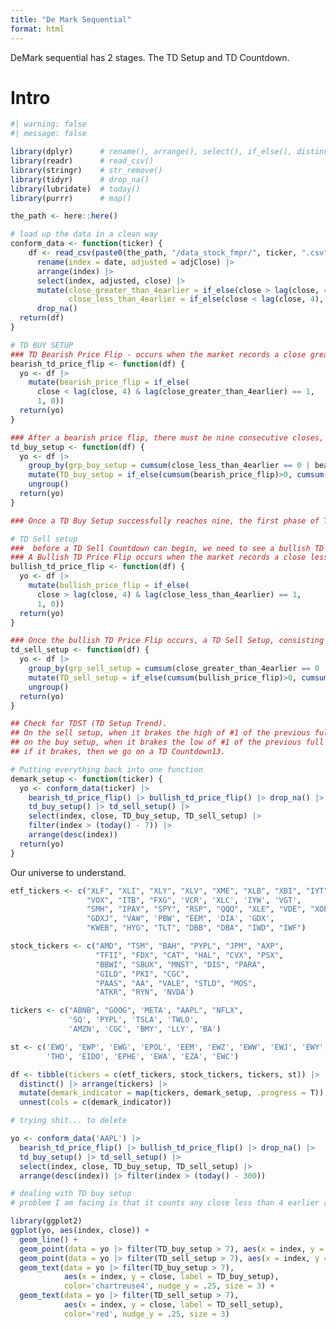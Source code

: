 ```yaml
---
title: "De Mark Sequential"
format: html
---
```


DeMark sequential has 2 stages.  The TD Setup and TD Countdown. 

# Intro 

```r
#| warning: false
#| message: false

library(dplyr)      # rename(), arrange(), select(), if_else(), distinct()
library(readr)      # read_csv()
library(stringr)    # str_remove()
library(tidyr)      # drop_na()
library(lubridate)  # today()
library(purrr)      # map()

the_path <- here::here()

# load up the data in a clean way 
conform_data <- function(ticker) {
    df <- read_csv(paste0(the_path, "/data_stock_fmpr/", ticker, ".csv"), show_col_types = FALSE) |> 
      rename(index = date, adjusted = adjClose) |> 
      arrange(index) |> 
      select(index, adjusted, close) |> 
      mutate(close_greater_than_4earlier = if_else(close > lag(close, 4), 1, 0), 
             close_less_than_4earlier = if_else(close < lag(close, 4), 1, 0)) |> 
      drop_na()
  return(df)
}

# TD BUY SETUP
### TD Bearish Price Flip - occurs when the market records a close greater than the close four bars earlier, immediately followed by a close less than the close four bars earlier. 
bearish_td_price_flip <- function(df) { 
  yo <- df |> 
    mutate(bearish_price_flip = if_else(
      close < lag(close, 4) & lag(close_greater_than_4earlier) == 1, 
      1, 0))
  return(yo)
}

### After a bearish price flip, there must be nine consecutive closes, each one less than the corresponding close four bars earlier. 
td_buy_setup <- function(df) {
  yo <- df |> 
    group_by(grp_buy_setup = cumsum(close_less_than_4earlier == 0 | bearish_price_flip == 1)) |> 
    mutate(TD_buy_setup = if_else(cumsum(bearish_price_flip)>0, cumsum(close_less_than_4earlier), 0)) |> 
    ungroup()
  return(yo)
}

### Once a TD Buy Setup successfully reaches nine, the first phase of TD Sequential is complete, and a TD Buy Countdown can begin.

# TD Sell setup 
###  before a TD Sell Countdown can begin, we need to see a bullish TD Price Flip
### A Bullish TD Price Flip occurs when the market records a close less than the close four bars before, immediately followed by a close greater than the close four bars earlier.
bullish_td_price_flip <- function(df) { 
  yo <- df |> 
    mutate(bullish_price_flip = if_else(
      close > lag(close, 4) & lag(close_less_than_4earlier) == 1, 
      1, 0))
  return(yo)
}

### Once the bullish TD Price Flip occurs, a TD Sell Setup, consisting of nine consecutive closes, each one greater than the corresponding close four bars earlier, can begin
td_sell_setup <- function(df) {
  yo <- df |> 
    group_by(grp_sell_setup = cumsum(close_greater_than_4earlier == 0 | bullish_price_flip == 1)) |> 
    mutate(TD_sell_setup = if_else(cumsum(bullish_price_flip)>0, cumsum(close_greater_than_4earlier), 0)) |> 
    ungroup()
  return(yo)
}

## Check for TDST (TD Setup Trend). 
## On the sell setup, when it brakes the high of #1 of the previous full buy setup. 
## on the buy setup, when it brakes the low of #1 of the previous full sell setup. 
## if it brakes, then we go on a TD Countdown13. 

# Putting everything back into one function 
demark_setup <- function(ticker) {
  yo <- conform_data(ticker) |> 
    bearish_td_price_flip() |> bullish_td_price_flip() |> drop_na() |> 
    td_buy_setup() |> td_sell_setup() |> 
    select(index, close, TD_buy_setup, TD_sell_setup) |> 
    filter(index > (today() - 7)) |> 
    arrange(desc(index))
  return(yo)
}
```

Our universe to understand. 

```r
etf_tickers <- c("XLF", "XLI", "XLY", "XLV", "XME", "XLB", "XBI", "IYT", "HACK", 
                 "VOX", "ITB", "FXG", 'VCR', 'XLC', 'IYW', 'VGT', 
                 "SMH", "IPAY", "SPY", "RSP", "QQQ", "XLE", "VDE", "XOP", 
                 "GDXJ", "VAW", 'PBW', "EEM", 'DIA', 'GDX', 
                 "KWEB", "HYG", "TLT", "DBB", "DBA", "IWD", "IWF")

stock_tickers <- c("AMD", "TSM", "BAH", "PYPL", "JPM", "AXP", 
                   "TFII", "FDX", "CAT", "HAL", "CVX", "PSX", 
                   "BBWI", "SBUX", "MNST", "DIS", "PARA", 
                   "GILD", "PKI", "CGC", 
                   "PAAS", "AA", "VALE", "STLD", "MOS", 
                   "ATKR", "RYN", 'NVDA')

tickers <- c("ABNB", "GOOG", 'META', "AAPL", "NFLX", 
             'SQ', 'PYPL', 'TSLA', 'TWLO', 
             'AMZN', 'CGC', 'BMY', 'LLY', 'BA')

st <- c('EWQ', 'EWP', 'EWG', 'EPOL', 'EEM', 'EWZ', 'EWW', 'EWJ', 'EWY', 'EWS', 'EWM', 
        'THD', 'EIDO', 'EPHE', 'EWA', 'EZA', 'EWC')

df <- tibble(tickers = c(etf_tickers, stock_tickers, tickers, st)) |> 
  distinct() |> arrange(tickers) |> 
  mutate(demark_indicator = map(tickers, demark_setup, .progress = T)) |>
  unnest(cols = c(demark_indicator))
```



```r
# trying shit... to delete

yo <- conform_data('AAPL') |> 
  bearish_td_price_flip() |> bullish_td_price_flip() |> drop_na() |> 
  td_buy_setup() |> td_sell_setup() |> 
  select(index, close, TD_buy_setup, TD_sell_setup) |> 
  arrange(desc(index)) |> filter(index > (today() - 300))

# dealing with TD buy setup
# problem I am facing is that it counts any close less than 4 earlier as new group 

library(ggplot2)
ggplot(yo, aes(index, close)) + 
  geom_line() + 
  geom_point(data = yo |> filter(TD_buy_setup > 7), aes(x = index, y = close), color='green') + 
  geom_point(data = yo |> filter(TD_sell_setup > 7), aes(x = index, y = close), color='red') + 
  geom_text(data = yo |> filter(TD_buy_setup > 7), 
            aes(x = index, y = close, label = TD_buy_setup), 
            color='chartreuse4', nudge_y = .25, size = 3) + 
  geom_text(data = yo |> filter(TD_sell_setup > 7), 
            aes(x = index, y = close, label = TD_sell_setup), 
            color='red', nudge_y = .25, size = 3)
  
  
```


